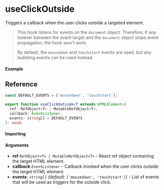 
<Meta title="DOM/useClickOutside" component={Example} />

# useClickOutside

Triggers a callback when the user clicks outside a targeted element.

> This hook listens for events on the `document` object. Therefore, if any listener between the event
> target and the `document` object stops event propagation, the hook won't work.

> By default, the `mousedown` and `touchstart` events are used, but any bubbling events can be used instead.

#### Example

<Canvas>
  <Story story={Example} inline />
</Canvas>

## Reference

```ts
const DEFAULT_EVENTS = ['mousedown', 'touchstart'];

export function useClickOutside<T extends HTMLElement>(
  ref: RefObject<T> | MutableRefObject<T>,
  callback: EventListener,
  events: string[] = DEFAULT_EVENTS
): void;
```

#### Importing

<ImportPath />

#### Arguments

- **ref** _`RefObject<T> | MutableRefObject<T>`_ - React ref object containing the target HTML element.
- **callback** _`EventListener`_ - Callback invoked when the user clicks outside the target HTML element.
- **events**: _`string[]`_ _(default: `['mousedown', 'touchstart']`)_ - List of events that will be
  used as triggers for the outside click.
